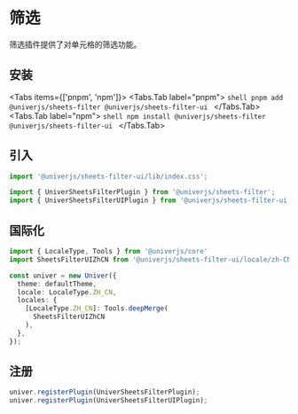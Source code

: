 
# 筛选

筛选插件提供了对单元格的筛选功能。

## 安装

<Tabs items={['pnpm', 'npm']}>
  <Tabs.Tab label="pnpm">
    ```shell
    pnpm add @univerjs/sheets-filter @univerjs/sheets-filter-ui
    ```
  </Tabs.Tab>
  <Tabs.Tab label="npm">
    ```shell
    npm install @univerjs/sheets-filter @univerjs/sheets-filter-ui
    ```
  </Tabs.Tab>
</Tabs>

## 引入

```typescript
import '@univerjs/sheets-filter-ui/lib/index.css';

import { UniverSheetsFilterPlugin } from '@univerjs/sheets-filter';
import { UniverSheetsFilterUIPlugin } from '@univerjs/sheets-filter-ui';
```

## 国际化

```typescript
import { LocaleType, Tools } from '@univerjs/core'
import SheetsFilterUIZhCN from '@univerjs/sheets-filter-ui/locale/zh-CN';

const univer = new Univer({
  theme: defaultTheme,
  locale: LocaleType.ZH_CN,
  locales: {
    [LocaleType.ZH_CN]: Tools.deepMerge(
      SheetsFilterUIZhCN
    ),
  },
});
```

## 注册

```typescript
univer.registerPlugin(UniverSheetsFilterPlugin);
univer.registerPlugin(UniverSheetsFilterUIPlugin);
```

